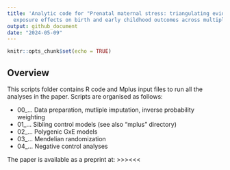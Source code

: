 ```yaml
---
title: 'Analytic code for "Prenatal maternal stress: triangulating evidence for intrauterine
  exposure effects on birth and early childhood outcomes across multiple approaches"'
output: github_document
date: "2024-05-09"
---
```


```r
knitr::opts_chunk$set(echo = TRUE)
```

## Overview

This scripts folder contains R code and Mplus input files to run all the analyses in the paper. Scripts are organised as follows:

- 00_... Data preparation, mutliple imputation, inverse probability weighting
- 01_... Sibling control models (see also "mplus" directory)
- 02_... Polygenic GxE models
- 03_... Mendelian randomization
- 04_... Negative control analyses

The paper is available as a preprint at: >>><<<